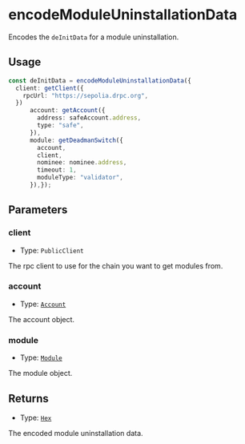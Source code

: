 # encodeModuleUninstallationData

Encodes the `deInitData` for a module uninstallation.

## Usage

```typescript copy
const deInitData = encodeModuleUninstallationData({
  client: getClient({
    rpcUrl: "https://sepolia.drpc.org",
  })
      account: getAccount({
        address: safeAccount.address,
        type: "safe",
      }),
      module: getDeadmanSwitch({
        account,
        client,
        nominee: nominee.address,
        timeout: 1,
        moduleType: "validator",
      }),});
```

## Parameters

### client

- Type: `PublicClient`

The rpc client to use for the chain you want to get modules from.

### account

- Type: [`Account`](/module-sdk/glossary/types.mdx#account)

The account object.

### module

- Type: [`Module`](/module-sdk/glossary/types.mdx#module)

The module object.

## Returns

- Type: [`Hex`](https://viem.sh/docs/glossary/types#hex)

The encoded module uninstallation data.

